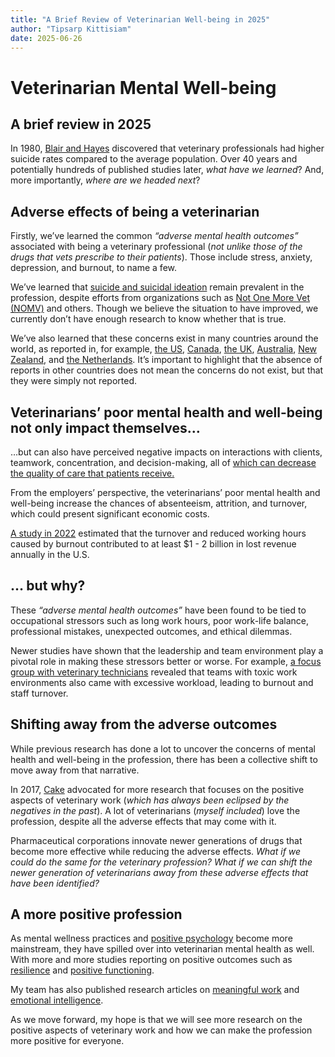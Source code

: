 ```yaml
---
title: "A Brief Review of Veterinarian Well-being in 2025"
author: "Tipsarp Kittisiam"
date: 2025-06-26
---
```


# Veterinarian Mental Well-being

## A brief review in 2025

In 1980, [Blair and Hayes](https://doi.org/10.1002/ijc.2910250203) discovered that veterinary professionals had higher suicide rates compared to the average population. Over 40 years and potentially hundreds of published studies later, *what have we learned*? And, more importantly, *where are we headed next*?

## Adverse effects of being a veterinarian

Firstly, we’ve learned the common *“adverse mental health outcomes”* associated with being a veterinary professional (*not unlike those of the drugs that vets prescribe to their patients*). Those include stress, anxiety, depression, and burnout, to name a few.

We’ve learned that [suicide and suicidal ideation](https://doi.org/10.14202/vetworld.2023.1266-1276) remain prevalent in the profession, despite efforts from organizations such as [Not One More Vet (NOMV)](https://nomv.org/) and others. Though we believe the situation to have improved, we currently don’t have enough research to know whether that is true.

We’ve also learned that these concerns exist in many countries around the world, as reported in, for example, [the US](https://doi.org/10.2460/javma.252.10.1231), [Canada](https://doi.org/10.2460/javma.256.3.365), [the UK](https://doi.org/10.1007/s00127-009-0030-8), [Australia](https://doi.org/10.1111/j.1751-0813.2011.00833.x), [New Zealand](https://doi.org/10.1080/00480169.2006.36623), and [the Netherlands](https://doi.org/10.1136/vr.101761). It’s important to highlight that the absence of reports in other countries does not mean the concerns do not exist, but that they were simply not reported.

## Veterinarians’ poor mental health and well-being not only impact themselves…

…but can also have perceived negative impacts on interactions with clients, teamwork, concentration, and decision-making, all of [which can decrease the quality of care that patients receive.](https://doi.org/10.3389/fvets.2023.1064932)

From the employers’ perspective, the veterinarians’ poor mental health and well-being increase the chances of absenteeism, attrition, and turnover, which could present significant economic costs.

[A study in 2022](https://doi.org/10.3389/fvets.2022.814104) estimated that the turnover and reduced working hours caused by burnout contributed to at least \$1 - 2 billion in lost revenue annually in the U.S.

## … but why?

These *“adverse mental health outcomes”* have been found to be tied to occupational stressors such as long work hours, poor work-life balance, professional mistakes, unexpected outcomes, and ethical dilemmas.

Newer studies have shown that the leadership and team environment play a pivotal role in making these stressors better or worse. For example, [a focus group with veterinary technicians](https://doi.org/10.3389/fvets.2015.00078) revealed that teams with toxic work environments also came with excessive workload, leading to burnout and staff turnover.

## Shifting away from the adverse outcomes

While previous research has done a lot to uncover the concerns of mental health and well-being in the profession, there has been a collective shift to move away from that narrative.

In 2017, [Cake](https://doi.org/10.3138/jvme.0116-025R) advocated for more research that focuses on the positive aspects of veterinary work (*which has always been eclipsed by the negatives in the past*). A lot of veterinarians (*myself included*) love the profession, despite all the adverse effects that may come with it.

Pharmaceutical corporations innovate newer generations of drugs that become more effective while reducing the adverse effects. *What if we could do the same for the veterinary profession? What if we can shift the newer generation of veterinarians away from these adverse effects that have been identified?*

## A more positive profession

As mental wellness practices and [positive psychology](https://doi.org/10.3389/fvets.2024.1484412) become more mainstream, they have spilled over into veterinarian mental health as well. With more and more studies reporting on positive outcomes such as [resilience](https://doi.org/10.3138/jvme-2021-0133) and [positive functioning](https://doi.org/10.1007/s11259-024-10510-0).

My team has also published research articles on [meaningful work](https://doi.org/10.3389/fvets.2025.1595949) and [emotional intelligence](https://doi.org/10.1002/vetr.5599).

As we move forward, my hope is that we will see more research on the positive aspects of veterinary work and how we can make the profession more positive for everyone.
